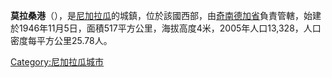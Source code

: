 '''莫拉桑港'''（{{lang-es|Puerto Morazán}}），是[[尼加拉瓜|尼加拉瓜]]的城鎮，位於該國西部，由[[奇南德加省|奇南德加省]]負責管轄，始建於1946年11月5日，面積517平方公里，海拔高度4米，2005年人口13,328，人口密度每平方公里25.78人。

{{coord|12|51|N|87|11|W|region:NI_type:city|display=title}}

{{Nicaragua-geo-stub}}
[[Category:尼加拉瓜城市|Category:尼加拉瓜城市]]